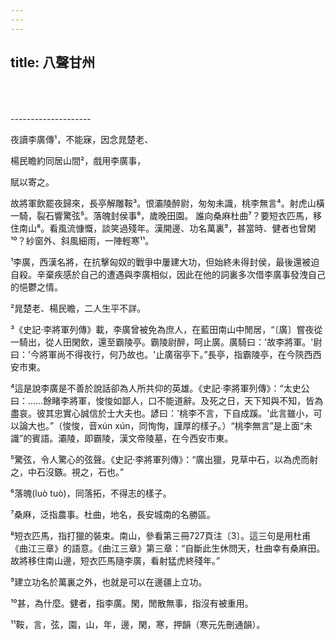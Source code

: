 ```yaml
---
---
---
```

title: 八聲甘州
---





<br/><br/><br/>--------------------

夜讀李廣傳¹，不能寐，因念晁楚老、

楊民瞻約同居山間²，戲用李廣事，

賦以寄之。

故將軍飲罷夜歸來，長亭解雕鞍³。恨灞陵醉尉，匆匆未識，桃李無言⁴。射虎山橫一騎，裂石響驚弦⁵。落魄封侯事⁶，歲晚田園。 誰向桑麻杜曲⁷？要短衣匹馬，移住南山⁸。看風流慷慨，談笑過殘年。漢開邊、功名萬裏⁹，甚當時、健者也曾閑¹⁰？紗窗外、斜風細雨，一陣輕寒¹¹。

¹李廣，西漢名將，在抗擊匈奴的戰爭中屢建大功，但始終未得封侯，最後還被迫自殺。辛棄疾感於自己的遭遇與李廣相似，因此在他的詞裏多次借李廣事發洩自己的悒鬱之情。

²晁楚老、楊民瞻，二人生平不詳。

³《史記·李將軍列傳》載，李廣曾被免為庶人，在藍田南山中閒居，“〔廣〕嘗夜從一騎出，從人田閑飲，還至霸陵亭。霸陵尉醉，呵止廣。廣騎曰：'故李將軍。'尉曰：'今將軍尚不得夜行，何乃故也。'止廣宿亭下。”長亭，指霸陵亭，在今陝西西安市東。

⁴這是說李廣是不善於說話卻為人所共仰的英雄。《史記·李將軍列傳》：“太史公曰：……餘睹李將軍，悛悛如鄙人，口不能道辭。及死之日，天下知與不知，皆為盡哀。彼其忠實心誠信於士大夫也。諺曰：'桃李不言，下自成蹊。'此言雖小，可以論大也。”（悛悛，音xún xún，同恂恂，謹厚的樣子。）“桃李無言”是上面“未識”的賓語。灞陵，即霸陵，漢文帝陵墓，在今西安市東。

⁵驚弦，令人驚心的弦聲。《史記·李將軍列傳》：“廣出獵，見草中石，以為虎而射之，中石沒鏃。視之，石也。”

⁶落魄(luò tuò)，同落拓，不得志的樣子。

⁷桑麻，泛指農事。杜曲，地名，長安城南的名勝區。

⁸短衣匹馬，指打獵的裝束。南山，參看第三冊727頁注〔3〕。這三句是用杜甫《曲江三章》的語意。《曲江三章》第三章：“自斷此生休問天，杜曲幸有桑麻田。故將移住南山邊，短衣匹馬隨李廣，看射猛虎終殘年。”

⁹建立功名於萬裏之外，也就是可以在邊疆上立功。

¹⁰甚，為什麼。健者，指李廣。閑，閒散無事，指沒有被重用。

¹¹鞍，言，弦，園，山，年，邊，閑，寒，押韻（寒元先刪通韻）。